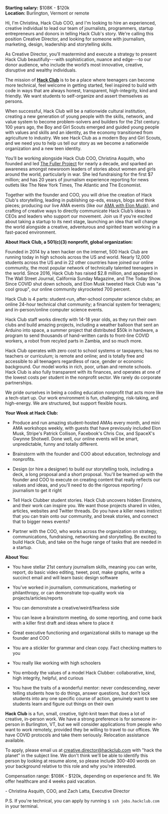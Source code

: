 **Starting salary:** $108K - $120k  
**Location:** Burlington, Vermont or remote

Hi, I'm Christina, Hack Club COO, and I'm looking to hire an experienced, creative individual to lead our team of journalists, programmers, startup entrepreneurs and donors in telling Hack Club's story. We're calling this position Creative Director, and looking for someone with journalism, marketing, design, leadership and storytelling skills. 

As Creative Director, you'll mastermind and execute a strategy to present Hack Club beautifully---with sophistication, nuance and edge---to our donor audience, who include the world’s most innovative, creative, disruptive and wealthy individuals.

The mission of **[Hack Club](https://hackclub.com)** is to be a place where teenagers can become more technical, feel welcome in getting started, feel inspired to build with code in ways that are always honest, transparent, high-integrity, kind and friendly. We want students to self-organize and assert themselves as persons.

When successful, Hack Club will be a nationwide cultural institution, creating a new generation of young people with the skills, network, and value system to become problem-solvers and builders for the 21st century. 100 years ago, the Boy and Girl Scouts emerged and guided young people with values and skills and an identity, as the economy transitioned from agriculture to industry. We see Hack Club as a modern Boy and Girl Scouts, and we need you to help us tell our story as we become a nationwide organization and a new teen identity.  

You’ll be working alongside Hack Club COO, Christina Asquith, who founded and led [The Fuller Project](https://www.theatlantic.com/international/archive/2016/03/women-foreign-correspondents/472596/) for nearly a decade, and sparked an awareness amongst newsroom leaders of stories about women and girls around the world, particularly in war. She led fundraising for the first $7 million; and has 20 years of journalism experience reporting for news outlets like The New York Times, The Atlantic and The Economist.

Together with the founder and COO, you will drive the creation of Hack Club's storytelling, leading in publishing op-eds, essays, blogs and think pieces;  producing our live AMA events (like our [AMA with Elon Musk](https://www.youtube.com/watch?v=riru9OzScwk)), and crafting of creative ways to directly communicate Hack Club’s ideas to CEOs and leaders who support our movement. Join us if you’re excited about taking a startup to its next stage, launching an idea that will change the world alongside a creative, adventurous and spirited team working in a fast-paced environment.

**About Hack Club, a 501(c)(3) nonprofit, global organization:**

Founded in 2014 by a teen hacker on the internet, 500 Hack Club are running today in high schools across the US and world. Nearly 12,000 students across the US and in 22 other countries have joined our online community, the most popular network of technically talented teenagers in the world. Since 2016, Hack Club has raised $2.8 million, and appeared in The Wall Street Journal, California Sunday Magazine, and The Today Show. Since COVID shut down schools, and Elon Musk tweeted Hack Club was "a cool group", our online community skyrocketed 700 percent.

Hack Club is 4 parts: student-run, after-school computer science clubs; an online 24-hour technical chat community; a financial system for teenagers; and in-person/online computer science events.

Hack Club staff works directly with 14-18 year olds, as they run their own clubs and build amazing projects, including a weather balloon that sent an Arduino into space, a summer project that distributed $50k in hardware, a program to send thousands of hand-written cards to front-line COVID workers, a robot from recyled parts in Zambia, and so much more.

Hack Club operates with zero cost to school systems or taxpayers; has no teachers or curriculum; is remote and online; and is totally free and accessible to all teenagers regardless of race, gender or economic background. Our model works in rich, poor, urban and remote schools. Hack Club is also fully transparent with its finances, and operates at one of the lowest costs per student in the nonprofit sector. We rarely do corporate partnerships. 

We pride ourselves in being a coding education nonprofit that acts more like a tech-start up. Our work environment is fun, challenging, risk-taking, and high-energy. We are structured, but support flexible hours.

**Your Week at Hack Club:**

- Produce and run amazing student-hosted AMAs every month, and mini AMA workshops weekly, with guests that have previously included Elon Musk, Stripe's Patrick Collison, Facebook's Chris Cox, and SpaceX's Gwynne Shotwell. Done well, our online events will be smart, unpredictable, funny and totally different.

- Brainstorm with the founder and COO about education, technology and nonprofits.

- Design (or hire a designer) to build our storytelling tools, including a deck, a long proposal and a short proposal. You'll be teamed up with the founder and COO to execute on creating content that really reflects our values and ideas, and you'll need to do the rigorous reporting / journalism to get it right

- Tell Hack Clubber student stories. Hack Club uncovers hidden Einsteins, and their work can inspire you. We want those projects shared in video, articles, websites and Twitter threads. Do you have a killer news instinct that you can train onto our community, and break stories, and connect that to bigger news events?

- Partner with the COO, who works across the organization on strategy, communications, fundraising, networking and storytelling. Be excited to build Hack Club, and take on the huge range of tasks that are needed in a startup.

**About You:**

- You have stellar 21st century journalism skills, meaning you can write, report, do basic video editing, tweet, post, make graphs, write a succinct email and will learn basic design software

- You’ve worked in journalism, communications, marketing or philanthropy, or can demonstrate top-quality work via projects/articles/reports

- You can demonstrate a creative/weird/fearless side

- You can leave a brainstorm meeting, do some reporting, and come back with a killer first draft and ideas where to place it

- Great executive functioning and organizational skills to manage up the founder and COO

- You are a stickler for grammar and clean copy. Fact checking matters to you

- You really like working with high schoolers

- You embody the values of a model Hack Clubber: collaborative, kind, high integrity, helpful, and curious

- You have the traits of a wonderful mentor: never condescending, never telling students how to do things, answer questions, but don't lock students into any one specific course of action, genuinely want to see students learn and figure out things on their own

**Hack Club** is a fun, small, creative, tight-knit team that does a lot of creative, in-person work. We have a strong preference is for someone in-person in Burlington, VT, but we will consider applications from people who want to work remotely, provided they be willing to travel to our offices. We have COVID protocols and take them seriously. Relocation assistance available.

To apply, please email us at creative.director@hackclub.com with "hack the planet" in the subject line. We don't think we'll be able to identify this person by looking at resume alone, so please include 300-400 words on your background relative to this role and why you're interested.

Compensation range: $108K - $120k, depending on experience and fit. We offer healthcare and 4 weeks paid vacation.

\- Christina Asquith, COO, and Zach Latta, Executive Director

P.S. If you're technical, you can apply by running `$ ssh jobs.hackclub.com` in your terminal.
